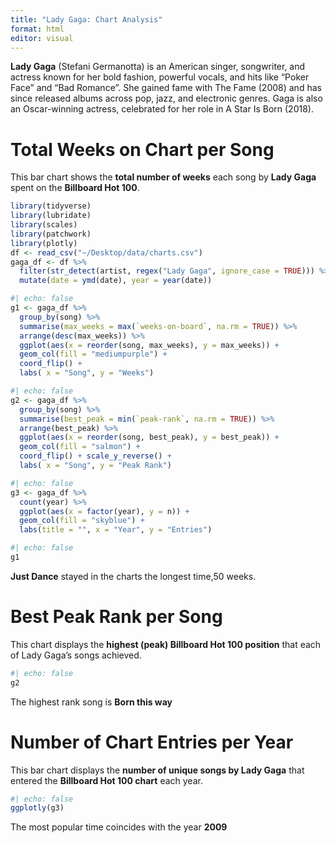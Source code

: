 ```yaml
---
title: "Lady Gaga: Chart Analysis"
format: html
editor: visual
---
```


**Lady Gaga** (Stefani Germanotta) is an American singer, songwriter, and actress known for her bold fashion, powerful vocals, and hits like "Poker Face" and "Bad Romance". She gained fame with The Fame (2008) and has since released albums across pop, jazz, and electronic genres. Gaga is also an Oscar-winning actress, celebrated for her role in A Star Is Born (2018).

# Total Weeks on Chart per Song

This bar chart shows the **total number of weeks** each song by **Lady Gaga** spent on the **Billboard Hot 100**.

```r
library(tidyverse)
library(lubridate)
library(scales)
library(patchwork)
library(plotly)
df <- read_csv("~/Desktop/data/charts.csv")
gaga_df <- df %>%
  filter(str_detect(artist, regex("Lady Gaga", ignore_case = TRUE))) %>%
  mutate(date = ymd(date), year = year(date))
```

```r
#| echo: false
g1 <- gaga_df %>%
  group_by(song) %>%
  summarise(max_weeks = max(`weeks-on-board`, na.rm = TRUE)) %>%
  arrange(desc(max_weeks)) %>%
  ggplot(aes(x = reorder(song, max_weeks), y = max_weeks)) +
  geom_col(fill = "mediumpurple") +
  coord_flip() +
  labs( x = "Song", y = "Weeks")
```
 
```r
#| echo: false
g2 <- gaga_df %>%
  group_by(song) %>%
  summarise(best_peak = min(`peak-rank`, na.rm = TRUE)) %>%
  arrange(best_peak) %>%
  ggplot(aes(x = reorder(song, best_peak), y = best_peak)) +
  geom_col(fill = "salmon") +
  coord_flip() + scale_y_reverse() +
  labs( x = "Song", y = "Peak Rank")
```
```r
#| echo: false
g3 <- gaga_df %>%
  count(year) %>%
  ggplot(aes(x = factor(year), y = n)) +
  geom_col(fill = "skyblue") +
  labs(title = "", x = "Year", y = "Entries")
```

```r
#| echo: false
g1

```
**Just Dance** stayed in the charts the longest time,50 weeks. 

# Best Peak Rank per Song

This chart displays the **highest (peak) Billboard Hot 100 position** that each of Lady Gaga's songs achieved.

```r
#| echo: false
g2

```
The highest rank song is **Born this way**

# Number of Chart Entries per Year

This bar chart displays the **number of unique songs by Lady Gaga** that entered the **Billboard Hot 100 chart** each year.

```r
#| echo: false
ggplotly(g3)
```
The most popular time coincides with the year **2009**